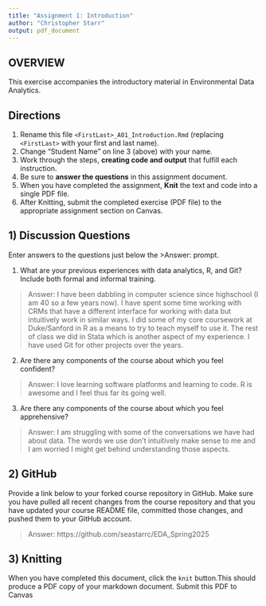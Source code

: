 ```yaml
---
title: "Assignment 1: Introduction"
author: "Christopher Starr"
output: pdf_document
---
```


## OVERVIEW

This exercise accompanies the introductory material in Environmental Data Analytics. 

## Directions
1.  Rename this file `<FirstLast>_A01_Introduction.Rmd` (replacing `<FirstLast>` with your first and last name).
2.  Change "Student Name" on line 3 (above) with your name.
3.  Work through the steps, **creating code and output** that fulfill each instruction.
4.  Be sure to **answer the questions** in this assignment document.
5.  When you have completed the assignment, **Knit** the text and code into a single PDF file.
6.  After Knitting, submit the completed exercise (PDF file) to the appropriate assignment section on Canvas.


## 1) Discussion Questions
Enter answers to the questions just below the >Answer: prompt.

1. What are your previous experiences with data analytics, R, and Git? Include both formal and informal training.

> Answer: I have been dabbling in computer science since highschool (I am 40 so a few years now). I have spent some time working with CRMs that have a different interface for working with data but intuitively work in similar ways. I did some of my core coursework at Duke/Sanford in R as a means to try to teach myself to use it. The rest of class we did in Stata which is another aspect of my experience. I have used Git for other projects over the years. 

2. Are there any components of the course about which you feel confident?

> Answer: I love learning software platforms and learning to code. R is awesome and I feel thus far its going well. 

3. Are there any components of the course about which you feel apprehensive?

> Answer: I am struggling with some of the conversations we have had about data. The words we use don't intuitively make sense to me and I am worried I might get behind understanding those aspects. 


## 2) GitHub

Provide a link below to your forked course repository in GitHub. Make sure you have pulled all recent changes from the course repository and that you have updated your course README file, committed those changes, and pushed them to your GitHub account. 

> Answer: https://github.com/seastarrc/EDA_Spring2025

## 3) Knitting
When you have completed this document, click the `knit` button.This should produce a PDF copy of your markdown document. Submit this PDF to Canvas 
